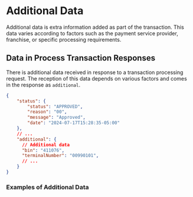 
# Additional Data

Additional data is extra information added as part of the transaction. This data varies according to factors such as the payment service provider, franchise, or specific processing requirements.

## Data in Process Transaction Responses

There is additional data received in response to a transaction processing request. The reception of this data depends on various factors and comes in the response as `additional`.

```json
{
    "status": {
        "status": "APPROVED",
        "reason": "00",
        "message": "Approved",
        "date": "2024-07-17T15:28:35-05:00"
    },
    // ...
    "additional": {
      // Additional data
      "bin": "411076",
      "terminalNumber": "00990101",
      // ...
    }
}
```

### Examples of Additional Data

<AdditionalDataExamples/>
